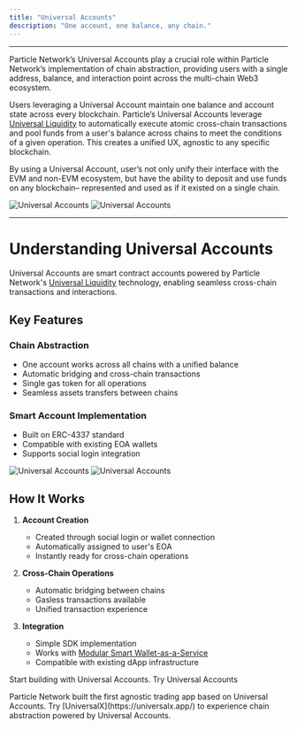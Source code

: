 ```yaml
---
title: "Universal Accounts"
description: "One account, one balance, any chain."
---
```


___

Particle Network’s Universal Accounts play a crucial role within Particle Network’s implementation of chain abstraction, providing users with a single address, balance, and interaction point across the multi-chain Web3 ecosystem.

Users leveraging a Universal Account maintain one balance and account state across every blockchain. Particle’s Universal Accounts leverage [Universal Liquidity](/landing/modular-l1/universal-liquidity) to automatically execute atomic cross-chain transactions and pool funds from a user's balance across chains to meet the conditions of a given operation. This creates a unified UX, agnostic to any specific blockchain.

By using a Universal Account, user’s not only unify their interface with the EVM and non-EVM ecosystem, but have the ability to deposit and use funds on any blockchain– represented and used as if it existed on a single chain.

<Frame caption="User flow of Particle Network's Universal Accounts.">
<img
  className="block dark:hidden"
  src="/landing/modular-l1/images/universal-accounts.jpg"
  alt="Universal Accounts"
/>
<img
  className="hidden dark:block"
  src="/landing/modular-l1/images/universal-accounts.jpg"
  alt="Universal Accounts"
/>
</Frame>

***

# Understanding Universal Accounts

Universal Accounts are smart contract accounts powered by Particle Network's [Universal Liquidity](/landing/modular-l1/universal-liquidity) technology, enabling seamless cross-chain transactions and interactions.

## Key Features

### Chain Abstraction
- One account works across all chains with a unified balance
- Automatic bridging and cross-chain transactions
- Single gas token for all operations
- Seamless assets transfers between chains

### Smart Account Implementation
- Built on ERC-4337 standard
- Compatible with existing EOA wallets
- Supports social login integration

<Frame caption="Composition of Universal Accounts.">
<img
  className="block dark:hidden"
  src="/landing/modular-l1/images/composition.png"
  alt="Universal Accounts"
/>
<img
  className="hidden dark:block"
  src="/landing/modular-l1/images/composition.png"
  alt="Universal Accounts"
/>
</Frame>

## How It Works

1. **Account Creation**
   - Created through social login or wallet connection
   - Automatically assigned to user's EOA
   - Instantly ready for cross-chain operations

2. **Cross-Chain Operations**
   - Automatic bridging between chains
   - Gasless transactions available
   - Unified transaction experience

3. **Integration**
   - Simple SDK implementation
   - Works with [Modular Smart Wallet-as-a-Service](/landing/wallet-abstraction/waas/overview)
   - Compatible with existing dApp infrastructure

<Card title="Try Universal SDK" icon="code" href="guides/modular-l1/universal-sdk">
Start building with Universal Accounts.
</Card>

<Tip>
Try Universal Accounts
<p>Particle Network built the first agnostic trading app based on Universal Accounts. Try [UniversalX](https://universalx.app/) to experience chain abstraction powered by Universal Accounts.</p>
</Tip>
